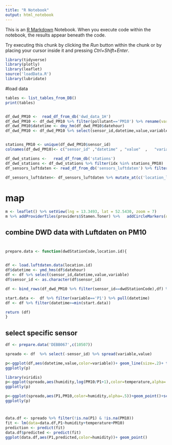 ```yaml
---
title: "R Notebook"
output: html_notebook
---
```


This is an [R Markdown](http://rmarkdown.rstudio.com) Notebook. When you execute code within the notebook, the results appear beneath the code. 

Try executing this chunk by clicking the *Run* button within the chunk or by placing your cursor inside it and pressing *Ctrl+Shift+Enter*. 

```r
library(tidyverse)
library(plotly)
library(leaflet)
source('loadData.R')
library(lubridate)
```


#load data


```r
tables <- list_tables_from_DB()
print(tables)


df_dwd_PM10 <-  read_df_from_db('dwd_data_1H')
df_dwd_PM10 <- df_dwd_PM10 %>% filter(pollutant=='PM10') %>% rename(variable=pollutant,sensor_id=station_code)
df_dwd_PM10$datetime <- dmy_hm(df_dwd_PM10$datehour)
df_dwd_PM10 <- df_dwd_PM10 %>% select(sensor_id,datetime,value,variable) 


stations_PM10 <- unique(df_dwd_PM10$sensor_id)
colnames(df_dwd_PM10)<- c("sensor_id" ,"datetime" , "value"  ,   "variable" )

df_dwd_stations <-   read_df_from_db('stations')
df_dwd_stations <- df_dwd_stations %>% filter(idx %in% stations_PM10)
df_sensors_luftdaten <- read_df_from_db('sensors_luftdaten') %>% filter(sensor_type_id!=9 & sensor_type_id!=14)

df_sensors_luftdaten<- df_sensors_luftdaten %>% mutate_at(c('location_latitude','location_longitude','location_altitude'),as.numeric)
```


# map
```r
m <- leaflet() %>% setView(lng = 13.3493, lat = 52.5430, zoom = 7)
m %>% addProviderTiles(providers$Stamen.Toner) %>%   addCircleMarkers(data = df_dwd_stations,lng = ~longitude,lat = ~latitude,radius=6,label = ~paste(idx,name,sep = ' - '),stroke = TRUE, fillOpacity = 1) %>%   addCircleMarkers(data = df_sensors_luftdaten,lng = ~location_longitude,lat = ~location_latitude,radius=3,stroke = FALSE, color='red',fillOpacity = 1,label = ~paste0('location_id: ',as.character(location_id)))
```

## combine DWD data with Luftdaten on PM10


#
```r

prepare.data <- function(dwdStationCode,location.id){
  

df <- load.luftdaten.data(location.id)
df$datetime <- ymd_hms(df$datehour)
df <- df %>% select(sensor_id,datetime,value,variable)
df$sensor_id <- as.character(df$sensor_id)

df <- bind_rows(df_dwd_PM10 %>% filter(sensor_id==dwdStationCode),df) %>%  distinct(sensor_id,datetime,variable, .keep_all = TRUE)

start.data <-  df %>% filter(variable=='P1') %>% pull(datetime)
df <- df %>% filter(datetime>=min(start.data))

return (df)
}

```

## select specific sensor
```r

df <- prepare.data('DEBB067',c(10507))

spreado <- df  %>% select(-sensor_id) %>% spread(variable,value)
```


```r
p<-ggplot(df,aes(datetime,value,color=variable))+ geom_line(size=.2)+ theme_minimal()
ggplotly(p)
```

```r
library(viridis)
p<-ggplot(spreado,aes(humidity,log(PM10/P1+1),color=temperature,alpha=.5))+geom_point()+scale_color_viridis("Temp C")
ggplotly(p)
```

```r
p<-ggplot(spreado,aes(P1,PM10,color=humidity,alpha=.5))+geom_point()+scale_color_viridis("Humidity %")+ geom_abline(intercept = 0, slope = 1)+ geom_smooth()
ggplotly(p)
```

#
```r

data.df <- spreado %>% filter(!is.na(P1) & !is.na(PM10))
fit <- lm(data=data.df,P1~humidity+temperature+PM10)
prediction <- predict(fit)
data.df$predicted <- predict(fit)
ggplot(data.df,aes(P1,predicted,color=humidity))+ geom_point()
```
